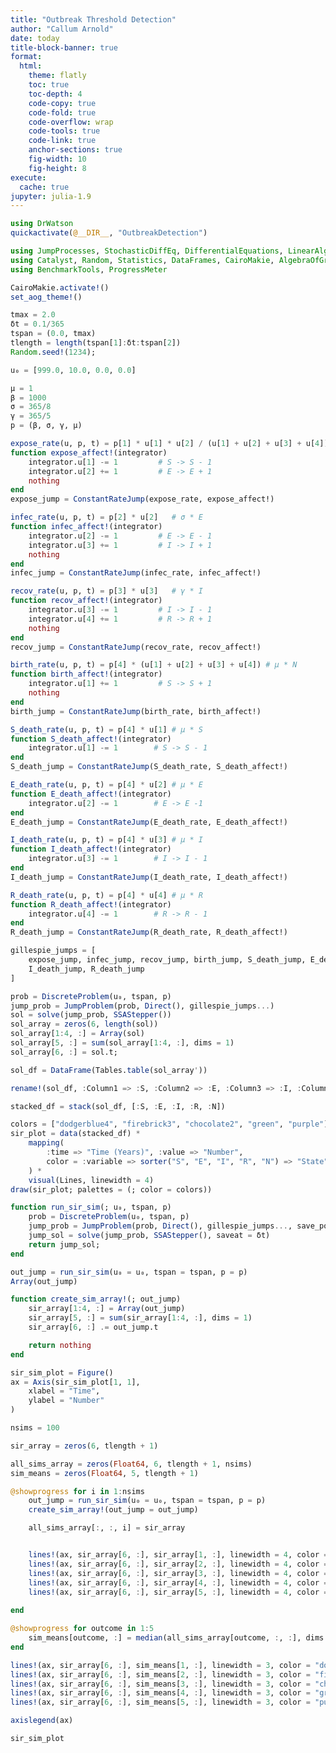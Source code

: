 ```yaml
---
title: "Outbreak Threshold Detection"
author: "Callum Arnold"
date: today
title-block-banner: true
format:
  html:
    theme: flatly
    toc: true
    toc-depth: 4
    code-copy: true
    code-fold: true
    code-overflow: wrap
    code-tools: true
    code-link: true
    anchor-sections: true
    fig-width: 10
    fig-height: 8
execute:
  cache: true
jupyter: julia-1.9
---
```


```julia
using DrWatson
quickactivate(@__DIR__, "OutbreakDetection")
```

```julia
using JumpProcesses, StochasticDiffEq, DifferentialEquations, LinearAlgebra
using Catalyst, Random, Statistics, DataFrames, CairoMakie, AlgebraOfGraphics
using BenchmarkTools, ProgressMeter

CairoMakie.activate!()
set_aog_theme!()
```

```julia
tmax = 2.0
δt = 0.1/365
tspan = (0.0, tmax)
tlength = length(tspan[1]:δt:tspan[2])
Random.seed!(1234);

u₀ = [999.0, 10.0, 0.0, 0.0]

μ = 1
β = 1000
σ = 365/8
γ = 365/5
p = (β, σ, γ, μ)
```

```julia
expose_rate(u, p, t) = p[1] * u[1] * u[2] / (u[1] + u[2] + u[3] + u[4])  # β * S * I / N
function expose_affect!(integrator)
    integrator.u[1] -= 1         # S -> S - 1
    integrator.u[2] += 1         # E -> E + 1
    nothing
end
expose_jump = ConstantRateJump(expose_rate, expose_affect!)

infec_rate(u, p, t) = p[2] * u[2]   # σ * E
function infec_affect!(integrator)
    integrator.u[2] -= 1         # E -> E - 1
    integrator.u[3] += 1         # I -> I + 1
    nothing
end
infec_jump = ConstantRateJump(infec_rate, infec_affect!)

recov_rate(u, p, t) = p[3] * u[3]   # γ * I
function recov_affect!(integrator)
    integrator.u[3] -= 1         # I -> I - 1
    integrator.u[4] += 1         # R -> R + 1
    nothing
end
recov_jump = ConstantRateJump(recov_rate, recov_affect!)

birth_rate(u, p, t) = p[4] * (u[1] + u[2] + u[3] + u[4]) # μ * N
function birth_affect!(integrator)
    integrator.u[1] += 1         # S -> S + 1
    nothing
end
birth_jump = ConstantRateJump(birth_rate, birth_affect!)

S_death_rate(u, p, t) = p[4] * u[1] # μ * S
function S_death_affect!(integrator)
    integrator.u[1] -= 1        # S -> S - 1
end
S_death_jump = ConstantRateJump(S_death_rate, S_death_affect!)

E_death_rate(u, p, t) = p[4] * u[2] # μ * E
function E_death_affect!(integrator)
    integrator.u[2] -= 1        # E -> E -1
end
E_death_jump = ConstantRateJump(E_death_rate, E_death_affect!)

I_death_rate(u, p, t) = p[4] * u[3] # μ * I
function I_death_affect!(integrator)
    integrator.u[3] -= 1        # I -> I - 1
end
I_death_jump = ConstantRateJump(I_death_rate, I_death_affect!)

R_death_rate(u, p, t) = p[4] * u[4] # μ * R
function R_death_affect!(integrator)
    integrator.u[4] -= 1        # R -> R - 1 
end
R_death_jump = ConstantRateJump(R_death_rate, R_death_affect!)

gillespie_jumps = [
    expose_jump, infec_jump, recov_jump, birth_jump, S_death_jump, E_death_jump,
    I_death_jump, R_death_jump
]
```

```julia
prob = DiscreteProblem(u₀, tspan, p)
jump_prob = JumpProblem(prob, Direct(), gillespie_jumps...)
sol = solve(jump_prob, SSAStepper())
sol_array = zeros(6, length(sol))
sol_array[1:4, :] = Array(sol)
sol_array[5, :] = sum(sol_array[1:4, :], dims = 1)
sol_array[6, :] = sol.t;
```

```julia
sol_df = DataFrame(Tables.table(sol_array'))

rename!(sol_df, :Column1 => :S, :Column2 => :E, :Column3 => :I, :Column4 => :R, :Column5 => :N, :Column6 => :time)

stacked_df = stack(sol_df, [:S, :E, :I, :R, :N])
```

```julia
colors = ["dodgerblue4", "firebrick3", "chocolate2", "green", "purple"]
sir_plot = data(stacked_df) *
    mapping(
        :time => "Time (Years)", :value => "Number",
        color = :variable => sorter("S", "E", "I", "R", "N") => "State"
    ) *
    visual(Lines, linewidth = 4)
draw(sir_plot; palettes = (; color = colors))
```

```julia
function run_sir_sim(; u₀, tspan, p)
    prob = DiscreteProblem(u₀, tspan, p)
    jump_prob = JumpProblem(prob, Direct(), gillespie_jumps..., save_positions = (false, false))
    jump_sol = solve(jump_prob, SSAStepper(), saveat = δt)
    return jump_sol;
end
```

```julia
out_jump = run_sir_sim(u₀ = u₀, tspan = tspan, p = p)
Array(out_jump)
```

```julia
function create_sim_array!(; out_jump)
    sir_array[1:4, :] = Array(out_jump)
    sir_array[5, :] = sum(sir_array[1:4, :], dims = 1) 
    sir_array[6, :] .= out_jump.t

    return nothing
end
```

```julia
sir_sim_plot = Figure()
ax = Axis(sir_sim_plot[1, 1],
    xlabel = "Time",
    ylabel = "Number"
)

nsims = 100

sir_array = zeros(6, tlength + 1)

all_sims_array = zeros(Float64, 6, tlength + 1, nsims)
sim_means = zeros(Float64, 5, tlength + 1)

@showprogress for i in 1:nsims
    out_jump = run_sir_sim(u₀ = u₀, tspan = tspan, p = p)
    create_sim_array!(out_jump = out_jump)

    all_sims_array[:, :, i] = sir_array


    lines!(ax, sir_array[6, :], sir_array[1, :], linewidth = 4, color = ("dodgerblue4", 0.02))
    lines!(ax, sir_array[6, :], sir_array[2, :], linewidth = 4, color = ("firebrick3", 0.02))
    lines!(ax, sir_array[6, :], sir_array[3, :], linewidth = 4, color = ("chocolate2", 0.02)) 
    lines!(ax, sir_array[6, :], sir_array[4, :], linewidth = 4, color = ("green", 0.02)) 
    lines!(ax, sir_array[6, :], sir_array[5, :], linewidth = 4, color = ("purple", 0.02)) 
    
end

@showprogress for outcome in 1:5
    sim_means[outcome, :] = median(all_sims_array[outcome, :, :], dims = 2)
end

lines!(ax, sir_array[6, :], sim_means[1, :], linewidth = 3, color = "dodgerblue4", label = "S(t)")
lines!(ax, sir_array[6, :], sim_means[2, :], linewidth = 3, color = "firebrick3", label = "E(t)")
lines!(ax, sir_array[6, :], sim_means[3, :], linewidth = 3, color = "chocolate2", label = "I(t)")
lines!(ax, sir_array[6, :], sim_means[4, :], linewidth = 3, color = "green", label = "R(t)")
lines!(ax, sir_array[6, :], sim_means[5, :], linewidth = 3, color = "purple", label = "N(t)")

axislegend(ax)

sir_sim_plot
```

